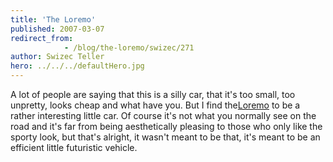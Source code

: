 ```yaml
---
title: 'The Loremo'
published: 2007-03-07
redirect_from: 
            - /blog/the-loremo/swizec/271
author: Swizec Teller
hero: ../../../defaultHero.jpg
---
```

A lot of people are saying that this is a silly car, that it's too small, too unpretty, looks cheap and what have you. But I find the[Loremo](http://loremo.com/) to be a rather interesting little car. Of course it's not what you normally see on the road and it's far from being aesthetically pleasing to those who only like the sporty look, but that's alright, it wasn't meant to be that, it's meant to be an efficient little futuristic vehicle.